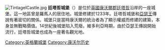 {{unreferenced|time=2015-03-20T01:28:16+00:00}}
[[Image:TintagelCastle.jpg|thumb]]
'''廷塔哲城堡'''（{{lang-en|Tintagel Castle}}）是位於[[英國|英國]][[康沃爾郡|康沃爾郡]][[廷塔哲|廷塔哲]]沿岸的一座城堡。這一地區曾是羅馬人的居住地。城堡修建於1233年。廷塔哲城堡和[[亞瑟王|亞瑟王]]傳說有著密切的關係。城堡只是當時康沃爾的統治者為了顯示權威而修建的建築，本身並無戰略價值。14世紀後城堡陷入荒廢。維多利亞時期，由於亞瑟王傳說開始流行，廷塔哲城堡也成為一座著名觀光地。
{{Commonscat|Tintagel Castle}}
[[Category:英格蘭城堡|Category:英格蘭城堡]]
[[Category:康沃尔历史|Category:康沃尔历史]]